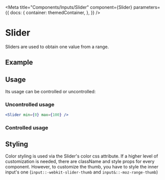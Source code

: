 
<Meta
    title="Components/Inputs/Slider"
    component={Slider}
    parameters={{
        docs: {
            container: themedContainer,
        },
    }}
/>

# Slider

Sliders are used to obtain one value from a range.

## Example

<Canvas>
    <Slider min={0} max={100} defaultValue={[0, 50]} valueLabelDisplay="on" label="Title" />
</Canvas>

## Usage

Its usage can be controlled or uncontrolled:

### Uncontrolled usage

```jsx
<Slider min={0} max={100} />
```

<Canvas>
    <Slider min={0} max={100} size="sm" />
</Canvas>

### Controlled usage

<Canvas>
    <ControlledSlider />
</Canvas>

## Styling

Color styling is used via the Slider's color css attribute. If a higher level of customization is needed, there are className and style props for every component. However, to customize the thumb, you have to style the inner input's one (`input::-webkit-slider-thumb` and `input&::-moz-range-thumb`)
